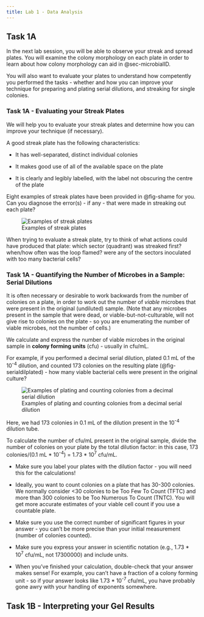 ```yaml
---
title: Lab 1 - Data Analysis
---
```


## Task 1A

In the next lab session, you will be able to observe your streak and spread plates. You will examine the colony morphology on each plate in order to learn about how colony morphology can aid in @sec-microbialID. 

You will also want to evaluate your plates to understand how competently you performed the tasks - whether and how you can improve your technique for preparing and plating serial dilutions, and streaking for single colonies.

### Task 1A - Evaluating your Streak Plates

We will help you to evaluate your streak plates and determine how you can improve your technique (if necessary). 

A good streak plate has the following characteristics:

* It has well-separated, distinct individual colonies

* It makes good use of all of the available space on the plate

* It is clearly and legibly labelled, with the label not obscuring the centre of the plate

::: {#discussion-streak .discussion title="What's wrong with my streak?"}

Eight examples of streak plates have been provided in @fig-shame for you. Can you diagnose the error(s) - if any - that were made in streaking out each plate?

![Examples of streak plates](images/streak-shame.jpg){#fig-shame}

:::

::: {.discussion-hints title="Hints - diagnosing streak plate woes" collapse="true"}

When trying to evaluate a streak plate, try to think of what actions could have produced that plate: which sector (quadrant) was streaked first? when/how often was the loop flamed? were any of the sectors inoculated with too many bacterial cells? 

:::


### Task 1A - Quantifying the Number of Microbes in a Sample: Serial Dilutions {#sec-ennumeration}

It is often necessary or desirable to work backwards from the number of colonies on a plate, in order to work out the number of *viable* microbes that were present in the original (undiluted) sample. (Note that any microbes present in the sample that were dead, or viable-but-not-culturable, will not give rise to colonies on the plate - so you are enumerating the number of viable microbes, not the number of cells.)

We calculate and express the number of viable microbes in the original sample in **colony forming units** (cfu) - usually in cfu/mL. 

For example, if you performed a decimal serial dilution, plated 0.1 mL of the 10<sup>-4</sup> dilution, and counted 173 colonies on the resulting plate (@fig-serialdilplated) - how many viable bacterial cells were present in the original culture? 

![Examples of plating and counting colonies from a decimal serial dilution](images/serialdilplated.jpg){#fig-serialdilplated}

Here, we had 173 colonies in 0.1 mL of the dilution present in the 10<sup>-4</sup> dilution tube. 

To calculate the number of cfu/mL present in the original sample, divide the number of colonies on your plate by the total dilution factor: in this case, 173 colonies/(0.1 mL * 10<sup>-4</sup>) = 1.73 * 10<sup>7</sup> cfu/mL. 

::: {.callout-tip title="Top tips for calculating cfu/mL"}

* Make sure you label your plates with the dilution factor - you will need this for the calculations!

* Ideally, you want to count colonies on a plate that has 30-300 colonies. We normally consider <30 colonies to be Too Few To Count (TFTC) and more than 300 colonies to be Too Numerous To Count (TNTC). You will get more accurate estimates of your viable cell count if you use a countable plate. 

* Make sure you use the correct number of significant figures in your answer - you can't be more precise than your initial measurement (number of colonies counted).

* Make sure you express your answer in scientific notation (e.g., 1.73 * 10<sup>7</sup> cfu/mL, not 17300000) and include units.

* When you've finished your calculation, double-check that your answer makes sense! For example, you can't have a fraction of a colony forming unit - so if your answer looks like 1.73 * 10<sup>-7</sup> cfu/mL, you have probably gone awry with your handling of exponents somewhere.
:::

## Task 1B - Interpreting your Gel Results

